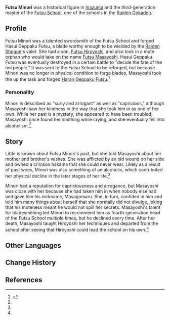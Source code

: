 {{Character Infobox
|type             = Mentioned
|death            = Past
|region           = Inazuma
|affiliation      = Futsu School
|child            = Futsu Hiroyoshi
}}
'''Futsu Minori''' was a historical figure in [[Inazuma]] and the third-generation master of the [[Futsu School]], one of the schools in the [[Raiden Gokaden]].

==Profile==
Futsu Minori was a talented swordsmith of the Futsu School and forged Hasui Geppaku Futsu, a blade worthy enough to be wielded by the [[Raiden Shogun]]'s valet. She had a son, [[Futsu Hiroyoshi]], and also took in a mute orphan who would take on the name [[Futsu Masayoshi]]. Hasui Geppaku Futsu was eventually destroyed in a certain battle to "decide the fate of the oni people." It was sent to the Futsu School to be reforged, but because Minori was no longer in physical condition to forge blades, Masayoshi took the up the task and forged [[Haran Geppaku Futsu]].<ref name="haran">{{Ref/Weapon|Haran Geppaku Futsu}}</ref>

===Personality===
Minori is described as "surly and arrogant" as well as "capricious," although Masayoshi saw her kindness in the way that she took him in as one of her own. While her past is a mystery, she appeared to have been troubled; Masayoshi once found her smithing while crying, and she eventually fell into alcoholism.<ref name="haran" />

==Story==
Little is known about Futsu Minori's past, but she told Masayoshi about her mother and brother's wishes. She was afflicted by an old wound on her side and owned a crimson hakama that she could never wear. Likely as a result of past woes, Minori was also something of an alcoholic, which contributed her physical decline in the later stages of her life.<ref name="haran" />

Minori had a reputation for capriciousness and arrogance, but Masayoshi was close with her because she had taken him in when nobody else had and gave him his nickname, Masagomaru. She, in turn, confided in him and told him many things about herself that she normally did not divulge, joking that his muteness meant he would not spill her secrets. Masayoshi's talent for bladesmithing led Minori to recommend him as fourth-generation head of the Futsu School multiple times, but he declined every time. After her death, Masayoshi taught Hiroyoshi her techniques and departed from the school after seeing that Hiroyoshi could lead the school on his own.<ref name="haran" />

==Other Languages==
{{Other Languages
|default_hidden=1
|en      = Futsu Minori
|zhs     = 经津实
|zhs_rm  = Jīngjīn Shí
|zht     = 經津實
|zht_rm  = Jīngjīn Shí
|ja      = 経津実
|ja_rm   = Futsu Minori
|ko      = 후츠 미노리
|ko_rm   = Hucheu Minori
|es      = Futsu Minori
|fr      = Futsu Minori
|ru      = Фуцу Минори
|th      = Futsu Minori
|vi      = Futsu Minori
|de      = Futsu Minori
|id      = Futsu Minori
|pt      = Futsu Minori
|tr      = 
|it      = 
}}

==Change History==
{{Change History|introduced=2.6}}

==References==
{{Reflist}}